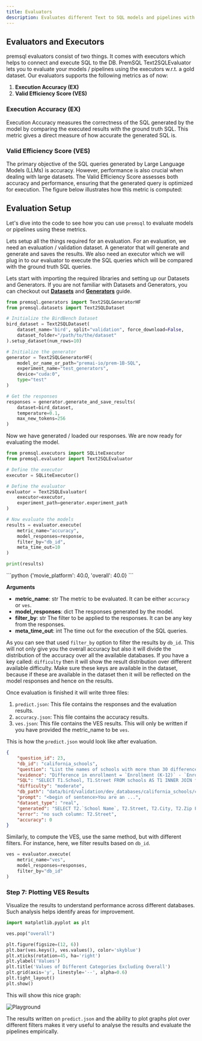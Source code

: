 ```yaml
---
title: Evaluators
description: Evaluates different Text to SQL models and pipelines with standard benchmarks and metrics.
---
```


## Evaluators and Executors

premsql evaluators consist of two things. It comes with executors which helps to connect and execute SQL to the DB. PremSQL Text2SQLEvaluator lets you to evaluate your models / pipelines using the executors w.r.t. a gold dataset. Our evaluators supports the following metrics as of now:

1. **Execution Accuracy (EX)**
2. **Valid Efficiency Score (VES)**

### Execution Accuracy (EX)
Execution Accuracy measures the correctness of the SQL generated by the model by comparing the executed results with the ground truth SQL. This metric gives a direct measure of how accurate the generated SQL is.

### Valid Efficiency Score (VES)
The primary objective of the SQL queries generated by Large Language Models (LLMs) is accuracy. However, performance is also crucial when dealing with large datasets. The Valid Efficiency Score assesses both accuracy and performance, ensuring that the generated query is optimized for execution. The figure below illustrates how this metric is computed:


## Evaluation Setup

Let's dive into the code to see how you can use `premsql` to evaluate models or pipelines using these metrics.


Lets setup all the things required for an evaluation. For an evaluation,
we need an evaluation / validation dataset. A generator that will generate and generate and
saves the results. We also need an executor which we will plug in to our evaluator
to execute the SQL queries which will be compared with the ground truth SQL queries.

Lets start with importing the required libraries and setting up our Datasets
and Generators. If you are not familiar with Datasets and Generators, you can checkout out
[**Datasets**](/premsql/datasets) and [**Generators**](/premsql/generators) guide.


```python
from premsql.generators import Text2SQLGeneratorHF
from premsql.datasets import Text2SQLDataset

# Initialize the BirdBench Dataset
bird_dataset = Text2SQLDataset(
    dataset_name='bird', split="validation", force_download=False,
    dataset_folder="/path/to/the/dataset"
).setup_dataset(num_rows=10)

# Initialize the generator
generator = Text2SQLGeneratorHF(
    model_or_name_or_path="premai-io/prem-1B-SQL",
    experiment_name="test_generators",
    device="cuda:0",
    type="test"
)

# Get the responses
responses = generator.generate_and_save_results(
    dataset=bird_dataset,
    temperature=0.1,
    max_new_tokens=256
)
```

Now we have generated / loaded our responses. We are now ready for evaluating the model.

```python
from premsql.executors import SQLiteExecutor
from premsql.evaluator import Text2SQLEvaluator

# Define the executor
executor = SQLiteExecutor()

# Define the evaluator
evaluator = Text2SQLEvaluator(
    executor=executor,
    experiment_path=generator.experiment_path
)

# Now evaluate the models
results = evaluator.execute(
    metric_name="accuracy",
    model_responses=response,
    filter_by="db_id",
    meta_time_out=10
)

print(results)
```

<Accordion title="Output">
```python
{'movie_platform': 40.0, 'overall': 40.0}
```
</Accordion>

**Arguments**

- **metric_name**: str
    The metric to be evaluated. It can be either `accuracy` or `ves`.
- **model_responses**: dict
    The responses generated by the model.
- **filter_by**: str
    The filter to be applied to the responses. It can be any key from the responses.
- **meta_time_out**: int
    The time out for the execution of the SQL queries.

As you can see that used `filter_by` option to filter the results by `db_id`. This will
not only give you the overall accuracy but also it will divide the distribution of the accuracy
over all the available databases. If you have a key called: `difficulty` then it will show the result
distribution over different available difficulty. Make sure these keys are available in the dataset, because
if these are available in the dataset then it will be reflected on the model responses and hence on
the results.

Once evaluation is finished it will write three files:

1. `predict.json`: This file contains the responses and the evaluation results.
2. `accuracy.json`: This file contains the accuracy results.
3. `ves.json`: This file contains the VES results. This will only be written if you have provided the
metric_name to be `ves`.

This is how the `predict.json` would look like after evaluation.


```json
{
    "question_id": 23,
    "db_id": "california_schools",
    "question": "List the names of schools with more than 30 difference in enrollments between K-12 and ages 5-17? Please also give the full street address of the schools.",
    "evidence": "Difference in enrollment = `Enrollment (K-12)` - `Enrollment (Ages 5-17)`",
    "SQL": "SELECT T1.School, T1.Street FROM schools AS T1 INNER JOIN frpm AS T2 ON T1.CDSCode = T2.CDSCode WHERE T2.`Enrollment (K-12)` - T2.`Enrollment (Ages 5-17)` > 30",
    "difficulty": "moderate",
    "db_path": "data/bird/validation/dev_databases/california_schools/california_schools.sqlite",
    "prompt": "<begin of sentence>You are an ...",
    "dataset_type": "real",
    "generated": "SELECT T2.`School Name`, T2.Street, T2.City, T2.Zip FROM satscores AS T1 INNER JOIN frpm AS T2 ON T1.cds = T2.CDSCode WHERE T1.`Enrollment (K-12)` - T1.`Enrollment (Ages 5-17)` > 30",
    "error": "no such column: T2.Street",
    "accuracy": 0
}
```


Similarly, to compute the VES, use the same method, but with different filters. For instance, here, we filter results based on `db_id`.

```python
ves = evaluator.execute(
    metric_name="ves",
    model_responses=responses,
    filter_by="db_id"
)
```

### Step 7: Plotting VES Results

Visualize the results to understand performance across different databases. Such analysis helps identify areas for improvement.

```python
import matplotlib.pyplot as plt

ves.pop("overall")

plt.figure(figsize=(12, 6))
plt.bar(ves.keys(), ves.values(), color='skyblue')
plt.xticks(rotation=45, ha='right')
plt.ylabel('Values')
plt.title('Values of Different Categories Excluding Overall')
plt.grid(axis='y', linestyle='--', alpha=0.6)
plt.tight_layout()
plt.show()
```

This will show this nice graph:

<img
  src="/images/premsql/eval_results.png"
  alt="Playground"
/>

The results written on `predict.json` and the ability to plot graphs plot over different
filters makes it very useful to analyse the results and evaluate the pipelines empirically.
